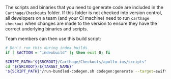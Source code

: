 <ExpansionPanel title="Carthage Run Script">

The scripts and binaries that you need to generate code are included in the `Carthage/Checkouts` folder. If this folder is not checked into version control, all developers on a team (and your CI machine) need to run `carthage checkout` when changes are made to the version to ensure they have the correct underlying binaries and scripts.

Team members can then use this build script:

```bash
# Don't run this during index builds
if [ $ACTION = "indexbuild" ]; then exit 0; fi

SCRIPT_PATH="${SRCROOT}/Carthage/Checkouts/apollo-ios/scripts"
cd "${SRCROOT}/${TARGET_NAME}"
"${SCRIPT_PATH}"/run-bundled-codegen.sh codegen:generate --target=swift --includes=./**/*.graphql --localSchemaFile="schema.json" API.swift
```

</ExpansionPanel>

